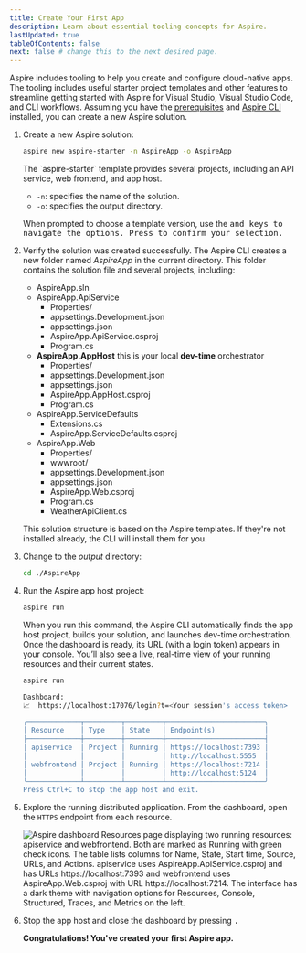 ```yaml
---
title: Create Your First App
description: Learn about essential tooling concepts for Aspire.
lastUpdated: true
tableOfContents: false
next: false # change this to the next desired page.
---
```



Aspire includes tooling to help you create and configure cloud-native apps. 
The tooling includes useful starter project templates and other features to streamline getting 
started with Aspire for Visual Studio, Visual Studio Code, and CLI workflows. 
Assuming you have the [prerequisites](./prerequisites) and [Aspire CLI](./installation) installed, you 
can create a new Aspire solution.

<Steps>

1. Create a new Aspire solution:

    ```bash title="Create a new aspire solution"
    aspire new aspire-starter -n AspireApp -o AspireApp
    ```

    <Aside type='tip' title='Addition CLI option details'>
      The `aspire-starter` template provides several projects, including an API service, web frontend, and app host.
      
      - `-n`: specifies the name of the solution.
      - `-o`: specifies the output directory.
    </Aside>

    When prompted to choose a template version, use the <Kbd windows="↑" mac="↑" /> and <Kbd windows="↓" mac="↓" /> keys to navigate the options. 
    Press <Kbd windows="Enter" mac="Return" /> to confirm your selection.

1. Verify the solution was created successfully. The Aspire CLI creates a new folder named _AspireApp_ in the current directory. This folder contains the solution file and several projects, including:

    <FileTree>

    - AspireApp.sln
    - AspireApp.ApiService
        - Properties/
        - appsettings.Development.json
        - appsettings.json
        - AspireApp.ApiService.csproj
        - Program.cs
    - **AspireApp.AppHost** this is your local **dev-time** orchestrator
        - Properties/
        - appsettings.Development.json
        - appsettings.json
        - AspireApp.AppHost.csproj
        - Program.cs
    - AspireApp.ServiceDefaults
        - Extensions.cs
        - AspireApp.ServiceDefaults.csproj
    - AspireApp.Web
        - Properties/
        - wwwroot/
        - appsettings.Development.json
        - appsettings.json
        - AspireApp.Web.csproj
        - Program.cs
        - WeatherApiClient.cs
    </FileTree>

    This solution structure is based on the Aspire templates. If they're not installed already, the CLI will install them for you.

1. Change to the _output_ directory:

    ```bash title="Change directories—stepping into the output directory"
    cd ./AspireApp
    ```

1. Run the Aspire app host project:

    ```bash title="Run dev-time orchestration"
    aspire run
    ```

    When you run this command, the Aspire CLI automatically finds the app host project, builds your solution, and launches dev-time orchestration. Once the dashboard is ready, its URL (with a login token) appears in your console. You’ll also see a live, real-time view of your running resources and their current states.

    ```bash title="Example output of aspire run"
    aspire run

    Dashboard:
    📈  https://localhost:17076/login?t=<Your session's access token>

    ╭─────────────┬─────────┬─────────┬────────────────────────╮
    │ Resource    │ Type    │ State   │ Endpoint(s)            │
    ├─────────────┼─────────┼─────────┼────────────────────────┤
    │ apiservice  │ Project │ Running │ https://localhost:7393 │
    │             │         │         │ http://localhost:5555  │
    │ webfrontend │ Project │ Running │ https://localhost:7214 │
    │             │         │         │ http://localhost:5124  │
    ╰─────────────┴─────────┴─────────┴────────────────────────╯
    Press Ctrl+C to stop the app host and exit.
    ```

1. Explore the running distributed application. From the dashboard, open the `HTTPS` endpoint from each resource.

    ![Aspire dashboard Resources page displaying two running resources: apiservice and webfrontend. Both are marked as Running with green check icons. The table lists columns for Name, State, Start time, Source, URLs, and Actions. apiservice uses AspireApp.ApiService.csproj and has URLs https://localhost:7393 and webfrontend uses AspireApp.Web.csproj with URL https://localhost:7214. The interface has a dark theme with navigation options for Resources, Console, Structured, Traces, and Metrics on the left.](../../../assets/get-started/aspire-dashboard.png)

1. Stop the app host and close the dashboard by pressing <Kbd windows="Ctrl+C" mac="⌘+C" />.

    **Congratulations! You've created your first Aspire app.**

</Steps>
